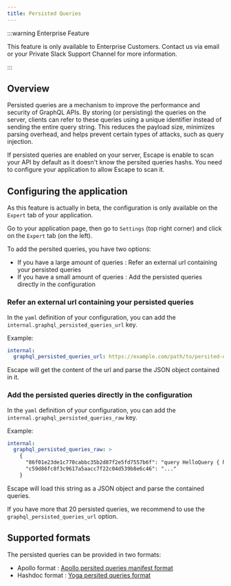 ```yaml
---
title: Persisted Queries
---
```


:::warning Enterprise Feature

This feature is only available to Enterprise Customers. Contact us via email or your Private Slack Support Channel for more information.

:::

## Overview

Persisted queries are a mechanism to improve the performance and security of GraphQL APIs.
By storing (or persisting) the queries on the server, clients can refer to these queries using a unique identifier instead of sending the entire query string.
This reduces the payload size, minimizes parsing overhead, and helps prevent certain types of attacks, such as query injection.

If persisted queries are enabled on your server, Escape is enable to scan your API by default as it doesn't know the persited queries hashs.
You need to configure your application to allow Escape to scan it.

## Configuring the application

As this feature is actually in beta, the configuration is only available on the `Expert` tab of your application.

Go to your application page, then go to `Settings` (top right corner) and click on the `Expert` tab (on the left).

To add the persited queries, you have two options:

- If you have a large amount of queries : Refer an external url containing your persisted queries
- If you have a small amount of queries : Add the persisted queries directly in the configuration

### Refer an external url containing your persisted queries

In the `yaml` definition of your configuration, you can add the `internal.graphql_persisted_queries_url` key.

Example:

```yaml
internal:
  graphql_persisted_queries_url: https://example.com/path/to/persited-queries.json
```

Escape will get the content of the url and parse the JSON object contained in it.

### Add the persisted queries directly in the configuration

In the `yaml` definition of your configuration, you can add the `internal.graphql_persisted_queries_raw` key.

Example:

```yaml
internal:
  graphql_persisted_queries_raw: >
    {
      "86f01e23de1c770cabbc35b2d87f2e5fd7557b6f": "query HelloQuery { hello }",
      "c59d86fc8f3c9617a5aacc7f22c04d539b8e6c46": "..."
    }
```

Escape will load this string as a JSON object and parse the contained queries.

If you have more that 20 persisted queries, we recommend to use the `graphql_persisted_queries_url` option.

## Supported formats

The persisted queries can be provided in two formats:

- Apollo format : [Apollo persited queries manifest format](https://www.apollographql.com/docs/graphos/operations/persisted-queries/#manifest-format)
- Hashdoc format : [Yoga persited queries format](https://the-guild.dev/graphql/yoga-server/docs/features/persisted-operations#extracting-client-operations)
